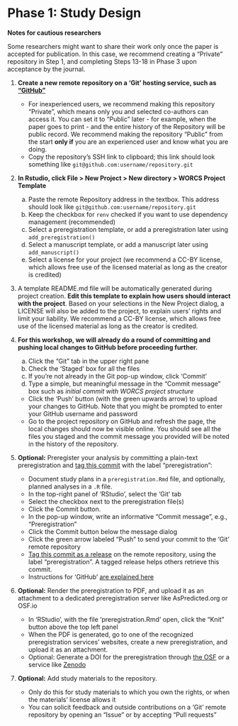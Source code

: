 # Phase 1: Study Design {-}

**Notes for cautious researchers**

<!--S: Some researchers might want to share their work only once the paper is accepted for publication. In this case, we recommend creating a "Private" repository in Step 1, and completing Steps 14-19 upon acceptance.-->Some researchers might want to share their work only once the paper is accepted for publication. In this case, we recommend creating a "Private" repository in Step 1, and completing Steps 13-18 in Phase 3 upon acceptance by the journal.

1. <!--S: Create a (Public or Private) remote repository on a 'Git' hosting service-->**Create a new remote repository on a 'Git' hosting service, such as ["GitHub"](https://github.com)**
    + For inexperienced users, we recommend making this repository "Private", which means only you and selected co-authors can access it. You can set it to "Public" later - for example, when the paper goes to print - and the entire history of the Repository will be public record. We recommend making the repository "Public" from the start __only if__ you are an experienced user and know what you are doing.
    + Copy the repository's SSH link to clipboard; this link should look something like `git@github.com:username/repository.git`

2. <!--S: When using R, initialize a new RStudio project using the WORCS template. Otherwise, clone the remote repository to your local project folder.-->**In Rstudio, click File > New Project > New directory > WORCS Project Template**
    a. Paste the remote Repository address in the textbox. This address should look like `git@github.com:username/repository.git`
    b. Keep the checkbox for `renv` checked if you want to use dependency management (recommended)
    c. Select a preregistration template, or add a preregistration later using `add_preregistration()`
    d. Select a manuscript template, or add a manuscript later using `add_manuscript()`
    e. Select a license for your project (we recommend a CC-BY license, which allows free use of the licensed material as long as the creator is credited)

3. <!--S: Add a README.md file, explaining how users should interact with the project, and a LICENSE to explain users' rights and limit your liability. This is automated by the `worcs` package.-->A template README.md file will be automatically generated during project creation. **Edit this template to explain how users should interact with the project**. Based on your selections in the New Project dialog, a LICENSE will also be added to the project, to explain users' rights and limit your liability. We recommend a CC-BY license, which allows free use of the licensed material as long as the creator is credited.

4. <!--S: Push the local project folder to the remote repository on GitHub-->**For this workshop, we will already do a round of committing and pushing local changes to GitHub before proceeding further.**
    a. Click the "Git" tab in the upper right pane
    b. Check the 'Staged' box for all the files
    c. If you're not already in the Git pop-up window, click 'Commit'
    d. Type a simple, but meaningful message in the "Commit message" box such as _initial commit with WORCS project structure_
    + Click the 'Push' button (with the green upwards arrow) to upload your changes to GitHub. Note that you might be prompted to enter your GitHub username and password
    + Go to the project repository on GitHub and refresh the page, the local changes should now be visible online. You should see all the files you staged and the commit message you provided will be noted in the history of the repository.

5. <!--S: Optional: Preregister your analysis by committing a plain-text preregistration and [tag this commit](https://docs.github.com/en/free-pro-team@latest/github/administering-a-repository/managing-releases-in-a-repository) with the label "preregistration".-->**Optional:** Preregister your analysis by committing a plain-text preregistration and [tag this commit](https://docs.github.com/en/free-pro-team@latest/github/administering-a-repository/managing-releases-in-a-repository) with the label "preregistration":
    + Document study plans in a `preregistration.Rmd` file, and optionally, planned analyses in a `.R` file.
    + In the top-right panel of 'RStudio', select the 'Git' tab
    + Select the checkbox next to the preregistration file(s)
    + Click the Commit button.
    + In the pop-up window, write an informative "Commit message", e.g., "Preregistration"
    + Click the Commit button below the message dialog
    + Click the green arrow labeled "Push" to send your commit to the 'Git' remote repository
    + [Tag this commit as a release](https://docs.github.com/en/free-pro-team@latest/github/administering-a-repository/managing-releases-in-a-repository) on the remote repository, using the label "preregistration". A tagged release helps others retrieve this commit.
    + Instructions for 'GitHub' [are explained here ](https://docs.github.com/en/free-pro-team@latest/github/administering-a-repository/managing-releases-in-a-repository)
<!--        - Go to the 'GitHub' page for your project
        - Click the label that says "0 releases"
        - Click the button labeled "Create new release"
        - In the textbox labeled "Tag version" and the textbox "Release title", write: "Preregistration"
        - Click the green button labeled "Publish release"-->

6. <!--S: Optional: Upload the preregistration to a dedicated preregistration server-->**Optional:** Render the preregistration to PDF, and upload it as an attachment to a dedicated preregistration server like AsPredicted.org or OSF.io
    + In 'RStudio', with the file 'preregistration.Rmd' open, click the "Knit" button above the top left panel
    + When the PDF is generated, go to one of the recognized preregistration services' websites, create a new preregistration, and upload it as an attachment.
    + Optional: Generate a DOI for the preregistration through [the OSF](https://help.osf.io/hc/en-us/articles/360019931173-Sharing-data) or a service like [Zenodo](https://guides.github.com/activities/citable-code/)

7. <!--S: Optional: Add study materials to the repository-->**Optional:** Add study materials to the repository.
    + Only do this for study materials to which you own the rights, or when the materials' license allows it
    + You can solicit feedback and outside contributions on a 'Git' remote repository by opening an "Issue" or by accepting "Pull requests"